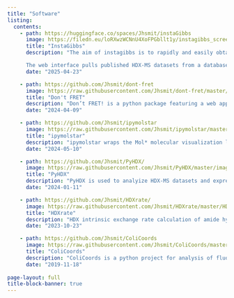 ```yaml
---
title: "Software"
listing:
  contents:
    - path: https://huggingface.co/spaces/Jhsmit/instaGibbs
      image: https://filedn.eu/loRXwzWCNnU4XoFPGbllt1y/instagibbs_screenshot.png
      title: "InstaGibbs"
      description: "The aim of instagibbs is to rapidly and easily obtain Linderstrøm-Lang ΔG and ΔΔG values from HDX-MS data both at the peptide and residue level. 

      The web interface pulls published HDX-MS datasets from a database and can be accessed and visualized directly as peptide, residue and protein structure representations."
      date: "2025-04-23"

    - path: https://github.com/Jhsmit/dont-fret
      image: https://raw.githubusercontent.com/Jhsmit/dont-fret/master/assets/screenshot.png
      title: "Don't FRET"
      description: "Don’t FRET! is a python package featuring a web application for performing burst search and downstream analysis on confocal smFRET data."
      date: "2024-04-09"

    - path: https://github.com/Jhsmit/ipymolstar
      image: https://raw.githubusercontent.com/Jhsmit/ipymolstar/master/assets/ipymolstar_screenshot.png
      title: "ipymolstar"
      description: "ipymolstar wraps the Mol* molecular visualization library for use in Jupyter notebooks or python-based web aplications. "
      date: "2024-05-10"

    - path: https://github.com/Jhsmit/PyHDX/
      image: https://raw.githubusercontent.com/Jhsmit/PyHDX/master/images/screenshot_pyhdx043.png
      title: "PyHDX"
      description: "PyHDX is used to analyize HDX-MS datasets and express them as residue-level Gibbs free energies. Deuterium uptake kinetics are described as a single fit parameter per-residue using a PyTorch optimizer and the Linderstrøm-Lang model of Hydrogen-Deuterium Exchange. The project features an interactive web interface where users can upload, analyze and visualize their data."
      date: "2024-01-11"

    - path: https://github.com/Jhsmit/HDXrate/
      image: https://raw.githubusercontent.com/Jhsmit/HDXrate/master/HDX_rate.jpg
      title: "HDXrate"
      description: "HDX intrinsic exchange rate calculation of amide hydrogens."
      date: "2023-10-23"

    - path: https://github.com/Jhsmit/ColiCoords
      image: https://raw.githubusercontent.com/Jhsmit/ColiCoords/master/images/logo_with_cell_1280x640.png
      title: "ColiCoords"
      description: "ColiCoords is a python project for analysis of fluorescence microscopy data from rodlike cells. The project is aimed to be an open, well documented platform where users can easily share data through compact hdf5 files and analysis pipelines in the form of Jupyter notebooks."
      date: "2019-11-18"
      
page-layout: full
title-block-banner: true
---
```

